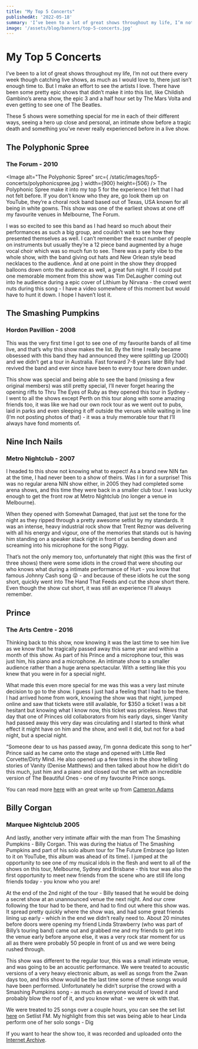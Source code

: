 ```yaml
---
title: "My Top 5 Concerts"
publishedAt: '2022-05-18'
summary: 'I’ve been to a lot of great shows throughout my life, I’m not out there every week though catching live shows, as much as I would love to, there just isn’t enough time to. But I make an effort to see the artists I love. There have been some pretty epic shows that didn’t make it into this list, like Childish Gambino’s arena show, the epic 3 and a half hour set by The Mars Volta and even getting to see one of The Beatles.'
image: '/assets/blog/banners/top-5-concerts.jpg'
---
```


# My Top 5 Concerts
I’ve been to a lot of great shows throughout my life, I’m not out there every week though catching live shows, as much as I would love to, there just isn’t enough time to. But I make an effort to see the artists I love. There have been some pretty epic shows that didn’t make it into this list, like Childish Gambino’s arena show, the epic 3 and a half hour set by The Mars Volta and even getting to see one of The Beatles.

These 5 shows were something special for me in each of their different ways, seeing a hero up close and personal, an intimate show before a tragic death and something you’ve never really experienced before in a live show.

## The Polyphonic Spree
### The Forum - 2010
<Image alt="The Polyphonic Spree" src={ /static/images/top5-concerts/polyphonicspree.jpg } width={900} height={506} />
The Polyphonic Spree make it into my top 5 for the experience I felt that I had not felt before. If you don’t know who they are, go look them up on YouTube, they’re a choral rock band based out of Texas, USA known for all being in white gowns. This show was one of the earliest shows at one off my favourite venues in Melbourne, The Forum.

I was so excited to see this band as I had heard so much about their performances as such a big group, and couldn’t wait to see how they presented themselves as well. I can’t remember the exact number of people on instruments but usually they’re a 12 piece band augmented by a huge vocal choir which was so much fun to see. There was a party vibe to the whole show, with the band giving out hats and New Orlean style bead necklaces to the audience. And at one point in the show they dropped balloons down onto the audience as well, a great fun night. If I could put one memorable moment from this show was Tim DeLaugher coming out into he audience during a epic cover of Lithium by Nirvana - the crowd went nuts during this song - I have a video somewhere of this moment but would have to hunt it down. I hope I haven’t lost it.

## The Smashing Pumpkins
### Hordon Pavillion - 2008
This was the very first time I got to see one of my favourite bands of all time live, and that’s why this show makes the list. By the time I really became obsessed with this band they had announced they were splitting up (2000) and we didn’t get a tour in Australia. Fast forward 7-8 years later Billy had revived the band and ever since have been to every tour here down under.

This show was special and being able to see the band (missing a few original members) was still pretty special, I’ll never forget hearing the opening riffs to Thru The Eyes of Ruby as they opened this tour in Sydney - I went to all the shows except Perth on this tour along with some amazing friends too, it was like we had our own rock tour as we went out to pubs, laid in parks and even sleeping it off outside the venues while waiting in line (I’m not posting photos of that) - it was a truly memorable tour that I’ll always have fond moments of.

## Nine Inch Nails
### Metro Nightclub - 2007
I headed to this show not knowing what to expect! As a brand new NIN fan at the time, I had never been to a show of theirs. Was I in for a surprise! This was no regular arena NIN show either, in 2005 they had completed some arena shows, and this time they were back in a smaller club tour. I was lucky enough to get the front row at Metro Nightclub (no longer a venue in Melbourne). 

When they opened with Somewhat Damaged, that just set the tone for the night as they ripped through a pretty awesome setlist by my standards. It was an intense, heavy industrial rock show that Trent Reznor was delivering with all his energy and vigour, one of the memories that stands out is having him standing on a speaker stack right in front of us bending down and screaming into his microphone for the song Piggy.

That’s not the only memory too, unfortunately that night (this was the first of three shows) there were some idiots in the crowd that were shouting our who knows what during a intimate performance of Hurt - you know that famous Johnny Cash song 😜 - and because of these idiots he cut the song short, quickly went into The Hand That Feeds and cut the show short there. Even though the show cut short, it was still an experience I’ll always remember.

## Prince
### The Arts Centre - 2016
Thinking back to this show, now knowing it was the last time to see him live as we know that he tragically passed away this same year and within a month of this show. As part of his Prince and a microphone tour, this was just him, his piano and a microphone. An intimate show to a smaller audience rather than a huge arena spectacular. With a setting like this you knew that you were in for a special night. 

What made this even more special for me was this was a very last minute decision to go to the show. I guess I just had a feeling that I had to be there. I had arrived home from work, knowing the show was that night, jumped online and saw that tickets were still available, for $350 a ticket I was a bit hesitant but knowing what I know now, this ticket was priceless.
News that day that one of Princes old collaborators from his early days, singer Vanity had passed away this very day was circulating and I started to think what effect it might have on him and the show, and well it did, but not for a bad night, but a special night.

“Someone dear to us has passed away, I’m gonna dedicate this song to her” Prince said as he came onto the stage and opened with Little Red Corvette/Dirty Mind. He also opened up a few times in the show telling stories of Vanity (Denise Matthews) and then talked about how he didn’t do this much, just him and a piano and closed out the set with an incredible version of The Beautiful Ones - one of my favourite Prince songs.

You can read more [here](https://www.heraldsun.com.au/entertainment/prince-pays-tribute-to-late-girlfriend-vanity-in-first-show-on-australian-solo-tour/news-story/d80310448ef160275398c7f36d2f221d) with an great write up from [Cameron Adams](https://twitter.com/cameron_adams)

## Billy Corgan
### Marquee Nightclub 2005
And lastly, another very intimate affair with the man from The Smashing Pumpkins - Billy Corgan. This was during the hiatus of The Smashing Pumpkins and part of his solo album tour for The Future Embrace (go listen to it on YouTube, this album was ahead of its time). I jumped at the opportunity to see one of my musical idols in the flesh and went to all of the shows on this tour, Melbourne, Sydney and Brisbane - this tour was also the first opportunity to meet new friends from the scene who are still life long friends today - you know who you are! 

At the end of the 2nd night of the tour - Billy teased that he would be doing a secret show at an unannounced venue the next night. And our crew following the tour had to be there, and had to find out where this show was. It spread pretty quickly where the show was, and had some great friends lining up early - which in the end we didn’t really need to. About 20 minutes before doors were opening my friend Linda Strawberry (who was part of Billy’s touring band) came out and grabbed me and my friends to get into the venue early before anyone else, it was a very rock star moment for us all as there were probably 50 people in front of us and we were being rushed through.

This show was different to the regular tour, this was a small intimate venue, and was going to be an acoustic performance. We were treated to acoustic versions of a very heavy electronic album, as well as songs from the Zwan days too, and this show would be the last time some of these songs would have been performed. Unfortunately he didn’t surprise the crowd with a Smashing Pumpkins song - as much as everyone would of loved it and probably blow the roof of it, and you know what - we were ok with that.

We were treated to 25 songs over a couple hours, you can see the set list [here](https://www.setlist.fm/setlist/billy-corgan/2005/the-marquee-nightclub-sydney-australia-3bd78494.html) on Setlist FM. My highlight from this set was being able to hear Linda perform one of her solo songs - Dig

If you want to hear the show too, it was recorded and uploaded onto the [Internet Archive](https://archive.org/details/bc2005-07-28).
